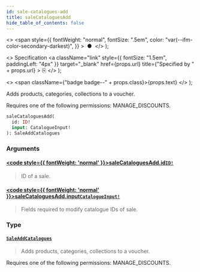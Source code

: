 ```yaml
---
id: sale-catalogues-add
title: saleCataloguesAdd
hide_table_of_contents: false
---
```


  <>
    <span
      style={{
        fontWeight: "normal",
        fontSize: ".5em",
        color: "var(--ifm-color-secondary-darkest)",
      }}
    >
      &nbsp;●&nbsp;
    </span>
  </>
);

  <>
    Specification
    <a
      className="link"
      style={{ fontSize: "1.5em", paddingLeft: "4px" }}
      target="\_blank"
      href={props.url}
      title={"Specified by " + props.url}
    >
      ⎘
    </a>
  </>
);

  <>
    <span className={"badge badge--" + props.class}>{props.text}</span>
  </>
);

Adds products, categories, collections to a voucher.

Requires one of the following permissions: MANAGE_DISCOUNTS.

```graphql
saleCataloguesAdd(
  id: ID!
  input: CatalogueInput!
): SaleAddCatalogues
```

### Arguments

#### [<code style={{ fontWeight: 'normal' }}>saleCataloguesAdd.<b>id</b></code>](#)<Bullet />[`ID!`](../../api-reference/scalars/id) <Badge class="secondary" text="non-null"/> <Badge class="secondary" text="scalar"/>

> ID of a sale.

#### [<code style={{ fontWeight: 'normal' }}>saleCataloguesAdd.<b>input</b></code>](#)<Bullet />[`CatalogueInput!`](../../api-reference/inputs/catalogue-input) <Badge class="secondary" text="non-null"/> <Badge class="secondary" text="input"/>

> Fields required to modify catalogue IDs of sale.

### Type

#### [`SaleAddCatalogues`](../../api-reference/objects/sale-add-catalogues) <Badge class="secondary" text="object"/>

> Adds products, categories, collections to a voucher.

Requires one of the following permissions: MANAGE_DISCOUNTS.

>
